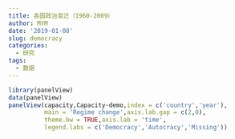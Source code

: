 ```yaml
---
title: 各国政治变迁（1960-2009）
author: MYM
date: '2019-01-08'
slug: democracy
categories:
  - 研究
tags:
  - 数据
---
```


```r
library(panelView)
data(panelView)
panelView(capacity,Capacity~demo,index = c('country','year'),
          main = 'Regime change',axis.lab.gap = c(2,0),
          theme.bw = TRUE,axis.lab = 'time',
          legend.labs = c('Democracy','Autocracy','Missing'))
```

